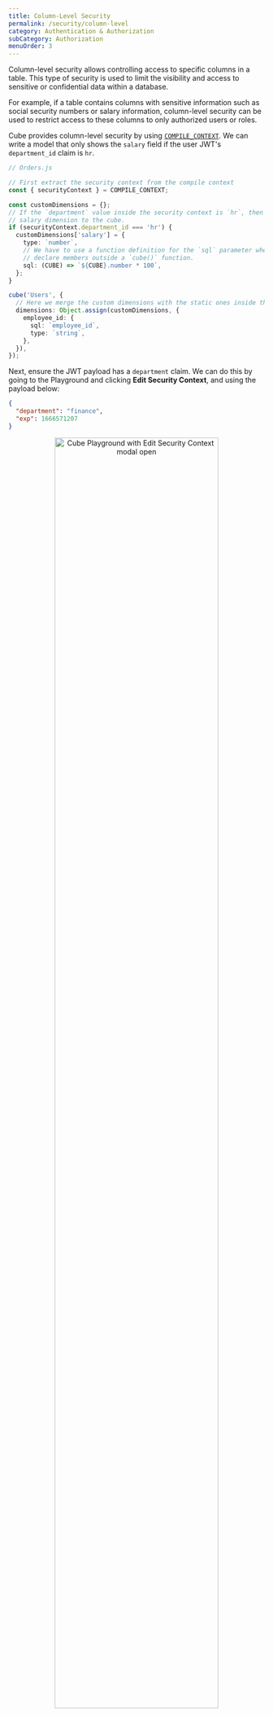 ```yaml
---
title: Column-Level Security
permalink: /security/column-level
category: Authentication & Authorization
subCategory: Authorization
menuOrder: 3
---
```


Column-level security allows controlling access to specific columns in a table.
This type of security is used to limit the visibility and access to sensitive or
confidential data within a database.

For example, if a table contains columns with sensitive information such as
social security numbers or salary information, column-level security can be used
to restrict access to these columns to only authorized users or roles.

Cube provides column-level security by using
[`COMPILE_CONTEXT`][ref-schema-ref-cube-compile-ctx]. We can write a model that
only shows the `salary` field if the user JWT's `department_id` claim is `hr`.

```typescript
// Orders.js

// First extract the security context from the compile context
const { securityContext } = COMPILE_CONTEXT;

const customDimensions = {};
// If the `department` value inside the security context is `hr`, then add the
// salary dimension to the cube.
if (securityContext.department_id === 'hr') {
  customDimensions['salary'] = {
    type: `number`,
    // We have to use a function definition for the `sql` parameter when we
    // declare members outside a `cube()` function.
    sql: (CUBE) => `${CUBE}.number * 100`,
  };
}

cube('Users', {
  // Here we merge the custom dimensions with the static ones inside the cube
  dimensions: Object.assign(customDimensions, {
    employee_id: {
      sql: `employee_id`,
      type: `string`,
    },
  }),
});
```

Next, ensure the JWT payload has a `department` claim. We can do this by going
to the Playground and clicking **Edit Security Context**, and using the payload
below:

```json
{
  "department": "finance",
  "exp": 1666571207
}
```

<div style="text-align: center">
  <img
    alt="Cube Playground with Edit Security Context modal open"
    src="https://ucarecdn.com/c6b7f9e4-cd25-4aa5-9511-e883bd5019b5/"
    style="border: none"
    width="80%"
  />
</div>

Finally, if we send a request to the [`/meta` endpoint][ref-api-rest-meta], we
should see the `salary` dimension under `dimensions`:

```json
{
  "cubes": [
    {
      "name": "Users",
      "dimensions": [
        {
          "name": "Users.salary",
          "title": "Users Salary",
          "type": "number",
          "shortTitle": "Salary",
          "suggestFilterValues": true,
          "isVisible": true
        },
        {
          "name": "Users.employee_id",
          "title": "Users Employee Id",
          "type": "number",
          "shortTitle": "Employee Id",
          "suggestFilterValues": true,
          "isVisible": true
        }
      ]
    }
  ]
}
```

[ref-api-rest-meta]: /rest-api#api-reference-v-1-meta
[ref-schema-ref-cube-compile-ctx]:
  /schema/reference/cube#context-variables-compile-context
[ref-sec-ctx]: /security/context

